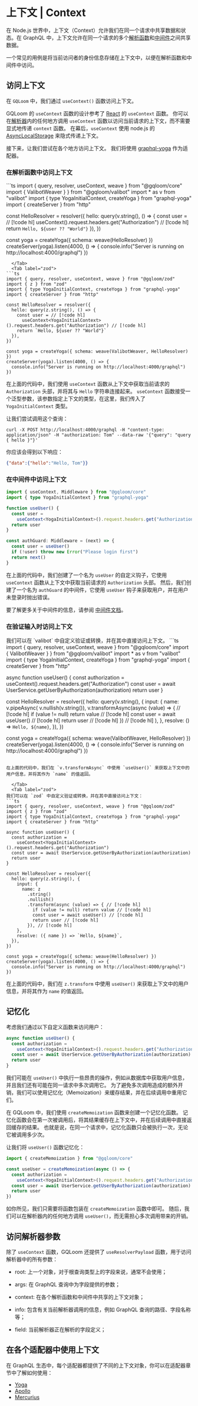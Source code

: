
# 上下文 | Context

在 Node.js 世界中，上下文（Context）允许我们在同一个请求中共享数据和状态。在 GraphQL 中，上下文允许在同一个请求的多个[解析函数](../fundamentals/resolver)和[中间件](../fundamentals/middleware)之间共享数据。

一个常见的用例是将当前访问者的身份信息存储在上下文中，以便在解析函数和中间件中访问。

## 访问上下文

在 `GQLoom` 中，我们通过 `useContext()` 函数访问上下文。

GQLoom 的 `useContext` 函数的设计参考了 [React](https://zh-hans.react.dev/) 的 `useContext` 函数。
你可以在[解析器](../fundamentals/resolver)内的任何地方调用 `useContext` 函数以访问当前请求的上下文，而不需要显式地传递 `context` 函数。
在幕后，`useContext` 使用 node.js 的 [AsyncLocalStorage](https://nodejs.org/api/async_context.html#class-asynclocalstorage) 来隐式传递上下文。

接下来，让我们尝试在各个地方访问上下文。
我们将使用 [graphql-yoga](https://the-guild.dev/graphql/yoga-server) 作为适配器。

### 在解析函数中访问上下文

<Tabs groupId='schema-builder'>
  <Tab label="valibot">
```ts
import { query, resolver, useContext, weave } from "@gqloom/core"
import { ValibotWeaver } } from "@gqloom/valibot"
import * as v from "valibot"
import { type YogaInitialContext, createYoga } from "graphql-yoga"
import { createServer } from "http"

const HelloResolver = resolver({
  hello: query(v.string(), () => {
    const user = // [!code hl]
      useContext<YogaInitialContext>().request.headers.get("Authorization") // [!code hl]
    return `Hello, ${user ?? "World"}`
  }),
})

const yoga = createYoga({ schema: weave(HelloResolver) })
createServer(yoga).listen(4000, () => {
  console.info("Server is running on http://localhost:4000/graphql")
})
```
  </Tab>
  <Tab label="zod">
```ts
import { query, resolver, useContext, weave } from "@gqloom/zod"
import { z } from "zod"
import { type YogaInitialContext, createYoga } from "graphql-yoga"
import { createServer } from "http"

const HelloResolver = resolver({
  hello: query(z.string(), () => {
    const user = // [!code hl]
      useContext<YogaInitialContext>().request.headers.get("Authorization") // [!code hl]
    return `Hello, ${user ?? "World"}`
  }),
})

const yoga = createYoga({ schema: weave(ValibotWeaver, HelloResolver) })
createServer(yoga).listen(4000, () => {
  console.info("Server is running on http://localhost:4000/graphql")
})
```
  </Tab>
</Tabs>

在上面的代码中，我们使用 `useContext` 函数从上下文中获取当前请求的 `Authorization` 头部，并将其与 `Hello` 字符串连接起来。
`useContext` 函数接受一个泛型参数，该参数指定上下文的类型，在这里，我们传入了 `YogaInitialContext` 类型。

让我们尝试调用这个查询：
```shell
curl -X POST http://localhost:4000/graphql -H "content-type: application/json" -H "authorization: Tom" --data-raw '{"query": "query { hello }"}'
```
你应该会得到以下响应：
```json
{"data":{"hello":"Hello, Tom"}}
```

### 在中间件中访问上下文

```ts
import { useContext, Middleware } from "@gqloom/core"
import { type YogaInitialContext } from "graphql-yoga"

function useUser() {
  const user =
    useContext<YogaInitialContext>().request.headers.get("Authorization")
  return user
}

const authGuard: Middleware = (next) => {
  const user = useUser()
  if (!user) throw new Error("Please login first")
  return next()
}
```
在上面的代码中，我们创建了一个名为 `useUser` 的自定义钩子，它使用 `useContext` 函数从上下文中获取当前请求的 `Authorization` 头部。
然后，我们创建了一个名为 `authGuard` 的中间件，它使用 `useUser` 钩子来获取用户，并在用户未登录时抛出错误。

要了解更多关于中间件的信息，请参阅 [中间件文档](../fundamentals/middleware)。

### 在验证输入时访问上下文

<Tabs groupId='schema-builder'>
  <Tab label="valibot">
我们可以在 `valibot` 中自定义验证或转换，并在其中直接访问上下文。
```ts
import { query, resolver, useContext, weave } from "@gqloom/core"
import { ValibotWeaver } } from "@gqloom/valibot"
import * as v from "valibot"
import { type YogaInitialContext, createYoga } from "graphql-yoga"
import { createServer } from "http"

async function useUser() {
  const authorization =
    useContext<YogaInitialContext>().request.headers.get("Authorization")
  const user = await UserService.getUserByAuthorization(authorization)
  return user
}

const HelloResolver = resolver({
  hello: query(v.string(), {
    input: {
      name: v.pipeAsync( 
        v.nullish(v.string()),
        v.transformAsync(async (value) => { // [!code hl]
          if (value != null) return value // [!code hl]
          const user = await useUser() // [!code hl]
          return user // [!code hl]
        }) // [!code hl]
      ),
    },
    resolve: () => `Hello, ${name}`,
  }),
})

const yoga = createYoga({ schema: weave(ValibotWeaver, HelloResolver) })
createServer(yoga).listen(4000, () => {
  console.info("Server is running on http://localhost:4000/graphql")
})
```

在上面的代码中，我们在 `v.transformAsync` 中使用 `useUser()` 来获取上下文中的用户信息，并将其作为 `name` 的值返回。

  </Tab>
  <Tab label="zod">
我们可以在 `zod` 中自定义验证或转换，并在其中直接访问上下文：
```ts
import { query, resolver, useContext, weave } from "@gqloom/zod"
import { z } from "zod"
import { type YogaInitialContext, createYoga } from "graphql-yoga"
import { createServer } from "http"

async function useUser() {
  const authorization =
    useContext<YogaInitialContext>().request.headers.get("Authorization")
  const user = await UserService.getUserByAuthorization(authorization)
  return user
}

const HelloResolver = resolver({
  hello: query(z.string(), {
    input: {
      name: z
        .string()
        .nullish()
        .transform(async (value) => { // [!code hl]
          if (value != null) return value // [!code hl]
          const user = await useUser() // [!code hl]
          return user // [!code hl]
        }), // [!code hl]
    },
    resolve: ({ name }) => `Hello, ${name}`,
  }),
})

const yoga = createYoga({ schema: weave(HelloResolver) })
createServer(yoga).listen(4000, () => {
  console.info("Server is running on http://localhost:4000/graphql")
})
```
在上面的代码中，我们在 `z.transform` 中使用 `useUser()` 来获取上下文中的用户信息，并将其作为 `name` 的值返回。
  </Tab>
</Tabs>

## 记忆化

考虑我们通过以下自定义函数来访问用户：

```ts
async function useUser() {
  const authorization =
    useContext<YogaInitialContext>().request.headers.get("Authorization")
  const user = await UserService.getUserByAuthorization(authorization)
  return user
}
```

我们可能在 `useUser()` 中执行一些昂贵的操作，例如从数据库中获取用户信息，并且我们还有可能在同一请求中多次调用它。
为了避免多次调用造成的额外开销，我们可以使用记忆化（Memoization）来缓存结果，并在后续调用中重用它们。

在 GQLoom 中，我们使用 `createMemoization` 函数来创建一个记忆化函数。
记忆化函数会在第一次被调用后，将其结果缓存在上下文中，并在后续调用中直接返回缓存的结果。
也就是说，在同一个请求中，记忆化函数只会被执行一次，无论它被调用多少次。

让我们将 `useUser()` 函数记忆化：

```ts
import { createMemoization } from "@gqloom/core"

const useUser = createMemoization(async () => {
  const authorization =
    useContext<YogaInitialContext>().request.headers.get("Authorization")
  const user = await UserService.getUserByAuthorization(authorization)
  return user
})
```
如你所见，我们只需要将函数包装在 `createMemoization` 函数中即可。
随后，我们可以在解析器内的任何地方调用 `useUser()`，而无需担心多次调用带来的开销。

## 访问解析器参数

除了 `useContext` 函数，GQLoom 还提供了 `useResolverPayload` 函数，用于访问解析器中的所有参数：

- root: 上一个对象，对于根查询类型上的字段来说，通常不会使用；

- args: 在 GraphQL 查询中为字段提供的参数；

- context: 在各个解析函数和中间件中共享的上下文对象；

- info: 包含有关当前解析器调用的信息，例如 GraphQL 查询的路径、字段名称等；

- field: 当前解析器正在解析的字段定义；

## 在各个适配器中使用上下文

在 GraphQL 生态中，每个适配器都提供了不同的上下文对象，你可以在适配器章节中了解如何使用：

- [Yoga](../advanced/adapters/yoga)
- [Apollo](../advanced/adapters/apollo)
- [Mercurius](../advanced/adapters/mercurius)
